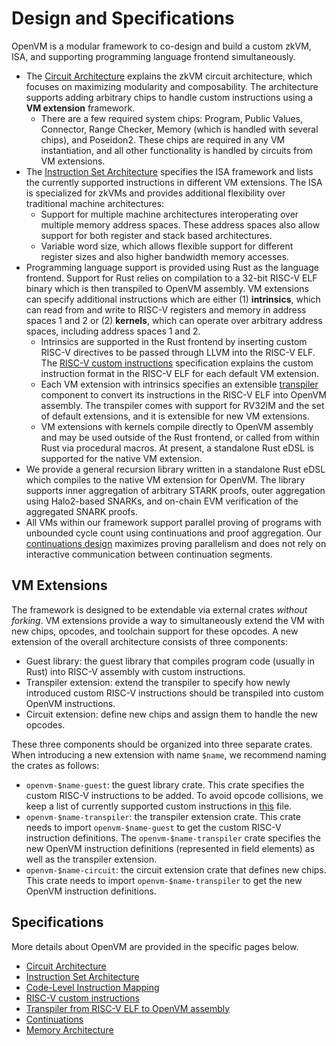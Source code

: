 # Design and Specifications

OpenVM is a modular framework to co-design and build a custom zkVM, ISA, and supporting programming language frontend simultaneously.

- The [Circuit Architecture](/specs/architecture/circuit-architecture) explains the zkVM circuit architecture, which focuses on maximizing modularity and composability. The architecture supports adding arbitrary chips to handle custom instructions using a **VM extension** framework.
  - There are a few required system chips: Program, Public Values, Connector, Range Checker, Memory (which is handled with several chips), and Poseidon2. These chips are required in any VM instantiation, and all other functionality is handled by circuits from VM extensions.
- The [Instruction Set Architecture](/specs/openvm/isa) specifies the ISA framework and lists the currently supported instructions in different VM extensions. The ISA is specialized for zkVMs and provides additional flexibility over traditional machine architectures:
  - Support for multiple machine architectures interoperating over multiple memory address spaces. These address spaces also allow support for both register and stack based architectures.
  - Variable word size, which allows flexible support for different register sizes and also higher bandwidth memory accesses.
- Programming language support is provided using Rust as the language frontend. Support for Rust relies on compilation to a 32-bit RISC-V ELF binary which is then transpiled to OpenVM assembly. VM extensions can specify additional instructions which are either (1) **intrinsics**, which can read from and write to RISC-V registers and memory in address spaces 1 and 2 or (2) **kernels**, which can operate over arbitrary address spaces, including address spaces 1 and 2.
  - Intrinsics are supported in the Rust frontend by inserting custom RISC-V directives to be passed through LLVM into the RISC-V ELF. The [RISC-V custom instructions](/specs/reference/riscv-custom-code) specification explains the custom instruction format in the RISC-V ELF for each default VM extension.
  - Each VM extension with intrinsics specifies an extensible [transpiler](/specs/reference/transpiler) component to convert its instructions in the RISC-V ELF into OpenVM assembly. The transpiler comes with support for RV32IM and the set of default extensions, and it is extensible for new VM extensions.
  - VM extensions with kernels compile directly to OpenVM assembly and may be used outside of the Rust frontend, or called from within Rust via procedural macros. At present, a standalone Rust eDSL is supported for the native VM extension.
- We provide a general recursion library written in a standalone Rust eDSL which compiles to the native VM extension for OpenVM. The library supports inner aggregation of arbitrary STARK proofs, outer aggregation using Halo2-based SNARKs, and on-chain EVM verification of the aggregated SNARK proofs.
- All VMs within our framework support parallel proving of programs with unbounded cycle count using continuations and proof aggregation. Our [continuations design](/specs/architecture/continuations) maximizes proving parallelism and does not rely on interactive communication between continuation segments.

## VM Extensions

The framework is designed to be extendable via external crates _without forking_.
VM extensions provide a way to simultaneously extend the VM with new chips, opcodes, and toolchain support for these opcodes.
A new extension of the overall architecture consists of three components:

- Guest library: the guest library that compiles program code (usually in Rust) into RISC-V assembly with custom instructions.
- Transpiler extension: extend the transpiler to specify how newly introduced custom RISC-V instructions should be transpiled into custom OpenVM instructions.
- Circuit extension: define new chips and assign them to handle the new opcodes.

These three components should be organized into three separate crates. When introducing a new extension with name `$name`, we recommend naming the crates as follows:

- `openvm-$name-guest`: the guest library crate. This crate specifies the custom RISC-V instructions to be added. To avoid opcode collisions, we keep a list of currently supported custom instructions in [this](/specs/reference/riscv-custom-code) file.
- `openvm-$name-transpiler`: the transpiler extension crate. This crate needs to import `openvm-$name-guest` to get the custom RISC-V instruction definitions. The `openvm-$name-transpiler` crate specifies the new OpenVM instruction definitions (represented in field elements) as well as the transpiler extension.
- `openvm-$name-circuit`: the circuit extension crate that defines new chips. This crate needs to import `openvm-$name-transpiler` to get the new OpenVM instruction definitions.

## Specifications

More details about OpenVM are provided in the specific pages below.

- [Circuit Architecture](/specs/architecture/circuit-architecture)
- [Instruction Set Architecture](/specs/openvm/isa)
- [Code-Level Instruction Mapping](/specs/reference/instruction-reference)
- [RISC-V custom instructions](/specs/reference/riscv-custom-code)
- [Transpiler from RISC-V ELF to OpenVM assembly](/specs/reference/transpiler)
- [Continuations](/specs/architecture/continuations)
- [Memory Architecture](/specs/architecture/memory)